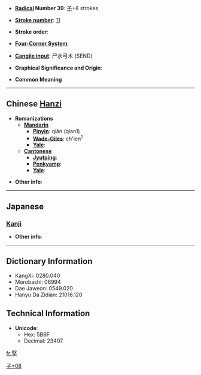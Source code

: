 * '''[[Wiktionary:Chinese radical index| Radical]] Number 39''': [[Wiktionary:Chinese radical index 子|子]]+8 strokes

* '''[[Wiktionary:Chinese total strokes index|Stroke number]]''': [[Wiktionary:Chinese total strokes index 11|11]]

* '''Stroke order''': 

* '''[[Wiktionary:Chinese four corner index|Four-Corner System]]''': 

* '''[[Wiktionary:Chinese Cangjie index|Cangjie input]]''': 尸水弓木 (SEND)

* '''Graphical Significance and Origin''': 

* '''Common Meaning'''

----

== Chinese [[Hanzi]] ==

* '''Romanizations'''
** '''[[Mandarin]]'''
*** '''[[Pinyin]]''': qiān (qian1)
*** '''[[Wade-Giles]]''': ch'ien<sup>1</sup>
*** '''[[Yale]]''': 
** '''[[Cantonese]]'''
*** '''[[Jyutping]]''':
*** '''[[Penkyamp]]''': 
*** '''[[Yale]]''': 

* '''Other info''': 

----

==Japanese==

===[[Kanji]]===
{{kanji|on readings=[[かん]] (kan), [[けん]] (ken)
|kun readings=[[かたい]] (katai)
}}

* '''Other info''':  

----

== Dictionary Information ==

* KangXi: 0280.040
* Morobashi: 06994
* Dae Jaweon: 0549.020
* Hanyu Da Zidian: 21016.120

== Technical Information ==

* '''Unicode''':
** Hex: 5B6F
** Decimal: 23407

[[Category:CJKV Character articles lacking a common meaning|子+08]]

[[fr:孯]]